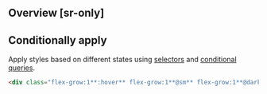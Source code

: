 ## Overview [sr-only]
<Overview/>

## Conditionally apply
Apply styles based on different states using [selectors](/docs/state-selectors) and [conditional queries](/docs/conditional-queries).
```html
<div class="flex-grow:1**:hover** flex-grow:1**@sm** flex-grow:1**@dark** flex-grow:1**@print**">…</div>
```

